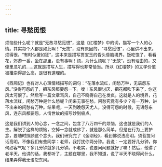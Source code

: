 ```yaml
---
---
---
```

title: 寻愁觅恨
---




烦恼些什么呢？就是“无故寻愁觅恨”，这是《红楼梦》中的词，描写一个人的心情。其实每个人都是如此啊！“无故”，没有原因的，“寻愁觅恨”，心里讲不出来，烦得很。“有时似傻如狂”，这本来是描写贾宝玉的昏头昏脑境界，饭吃饱了，看看花，郊游一番，坐在那里，没有事啊！烦，为什么烦呢？“无故”，没有理由的，又傻里瓜叽的……这就是描写人生，描写得也非常恰当。所以《红楼梦》的文学价值被推崇得那么高，是很有道理的。

《西厢记》也有对人心理情绪描写的词句：“花落水流红，闲愁万种，无语怨东风。”没得可怨的了，把东风都要怨一下。嗳！东风很讨厌，把花都吹下来了，你这风太可恨了。然后写一篇文章骂风，自己不晓得自己在发疯。这就是人的境界，花落水流红，闲愁万种是什么愁呢？闲来无事在愁。闲愁究竟有多少？有一万种，讲不出来的闲愁有万种。结果呢，一天到晚怨天尤人，没得可怨的时候，无语怨东风，连东风都要怨，人情世故的描写妙到极点。

这是我们讲到人的心念，一念之间，包含了八万四千的烦恼，这也就是我们的人生。解脱了这样的烦恼，空掉一念就成佛了，就是那么简单。但是在行为上要护念，要随时照顾这个念头。我们研究完了《金刚经》，看到佛说法高明，须菩提问话高明，不像我们有些同学：老师，我打扰你两分钟。我说：一定要好几分钟，你何必客气呢？多几分钟就多几分钟。不老实，说要问问题就好了嘛！然后，他讲了老半天，他讲的话，我都听了，主题在哪里，我不知道，说了半天不晓得问什么，结果弄得我无语怨东风。